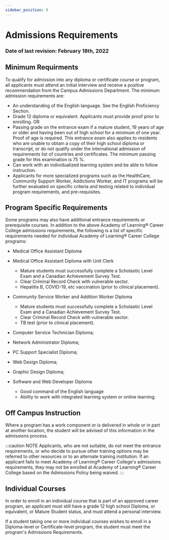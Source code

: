 ```yaml
---
sidebar_position: 0
---
```

# Admissions Requirements
### Date of last revision: February 18th, 2022

## Minimum Requirments
To qualify for admission into any diploma or certificate course or program, all applicants must attend an initial interview and receive a positive recommendation from the Campus Admissions Department. The minimum admission requirements are:

 - An understanding of the English language. See the English Proficiency Section.
 - Grade 12 diploma or equivalent. Applicants must provide proof prior to enrolling. OR
 - Passing grade on the entrance exam if a mature student, 19 years of age or older and having been out of high school for a minimum of one year. Proof of age is required. This entrance exam also applies to residents who are unable to obtain a copy of their high school diploma or transcript, or do not qualify under the international admission of requirements list of countries and certificates. The minimum passing grade for this examination is 75 %.
 - Can work with an individualized learning system and be able to follow instruction.
 - Applicants for more specialized programs such as the HealthCare, Community Support Worker, Addictions Worker, and IT programs will be further evaluated on specific criteria and testing related to individual program requirements, and pre-requisites.

## Program Specific Requirements
Some programs may also have additional entrance requirements or prerequisite courses. In addition to the above Academy of Learning® Career College admissions requirements, the following is a list of specific requirements needed for individual Academy of Learning® Career College programs:

 - Medical Office Assistant Diploma
 - Medical Office Assistant Diploma with Unit Clerk
    - Mature students must successfully complete a Scholastic Level Exam and a Canadian Achievement Survey Test.
    - Clear Criminal Record Check with vulnerable sector.
    - Hepatitis B, COVID-19, etc vaccination (prior to clinical placement).

- Community Service Worker and Addition Worker Diploma
    - Mature students must successfully complete a Scholastic Level Exam and a Canadian Achievement Survey Test.
    - Clear Criminal Record Check with vulnerable sector.
    - TB test (prior to clinical placement).

- Computer Service Technician Diploma;
- Network Administrator Diploma;
- PC Support Specialist Diploma;
- Web Design Diploma;
- Graphic Design Diploma;
- Software and Web Developer Diploma
    - Good command of the English language
    - Ability to work with integrated learning system or online learning.

## Off Campus Instruction
Where a program has a work component or is delivered in whole or in part at another location, the student will be advised of this information in the admissions process.

:::caution NOTE
Applicants, who are not suitable, do not meet the entrance requirements, or who decide to pursue other training options may be referred to other resources or to an alternate training institution. If an applicant fails to meet Academy of Learning® Career College's admissions requirements, they may not be enrolled at Academy of Learning® Career College based on the Admissions Policy being waived.
:::

## Individual Courses
In order to enroll in an individual course that is part of an approved career program, an applicant must still have a grade 12 high school Diploma, or equivalent, or Mature Student status, and must attend a personal interview.

If a student taking one or more individual courses wishes to enroll in a Diploma-level or Certificate-level program, the student must meet the program's Admissions Requirements.